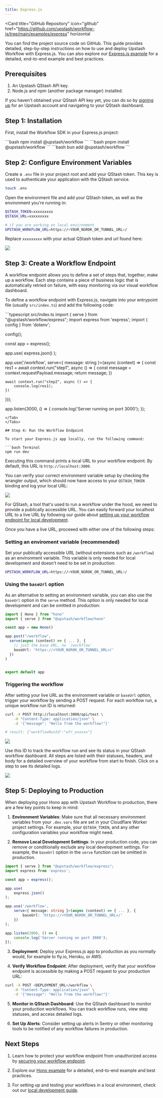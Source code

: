 ```yaml
---
title: Express.js
---
```


<Card
  title="GitHub Repository"
  icon="github"
  href="https://github.com/upstash/workflow-js/tree/main/examples/express"
  horizontal
>
  You can find the project source code on GitHub.
</Card>
This guide provides detailed, step-by-step instructions on how to use and deploy
Upstash Workflow with Express.js. You can also explore our [Express.js example](https://github.com/upstash/workflow-js/tree/main/examples/express)
for a detailed, end-to-end example and best practices.

## Prerequisites

1. An Upstash QStash API key.
2. Node.js and npm (another package manager) installed.

If you haven't obtained your QStash API key yet, you can do so by [signing up](https://console.upstash.com/login) for an Upstash account and navigating to your QStash dashboard.

## Step 1: Installation

First, install the Workflow SDK in your Express.js project:

<Tabs>
  <Tab title="npm">```bash npm install @upstash/workflow ```</Tab>
  <Tab title="pnpm">```bash pnpm install @upstash/workflow ```</Tab>
  <Tab title="bun">```bash bun add @upstash/workflow ```</Tab>
</Tabs>

## Step 2: Configure Environment Variables

Create a `.env` file in your project root and add your QStash token. This key is used to authenticate your application with the QStash service.

```bash Terminal
touch .env
```

Open the environment file and add your QStash token, as well as the environment you're running in:

```bash .env
QSTASH_TOKEN=xxxxxxxxx
QSTASH_URL=xxxxxxxxx

# if you are working on local environment
UPSTASH_WORKFLOW_URL=https://<YOUR_NGROK_OR_TUNNEL_URL>/
```

Replace `xxxxxxxxx` with your actual QStash token and url found here:

<Frame>
  <img src="/img/qstash-workflow/qstash_token.png" />
</Frame>

## Step 3: Create a Workflow Endpoint

A workflow endpoint allows you to define a set of steps that, together, make up a workflow. Each step contains a piece of business logic that is automatically retried on failure, with easy monitoring via our visual workflow dashboard.

To define a workflow endpoint with Express.js, navigate into your entrypoint file (usually `src/index.ts`) and add the following code:

<Tabs>

<Tab title="Minimal example">
```typescript src/index.ts
import { serve } from "@upstash/workflow/express";
import express from 'express';
import { config } from 'dotenv';

config();

const app = express();

app.use(
    express.json()
);

app.use('/workflow', serve<{ message: string }>(async (context) => {
    const res1 = await context.run("step1", async () => {
        const message = context.requestPayload.message;
        return message;
    })

    await context.run("step2", async () => {
        console.log(res1);
    })
}));

app.listen(3000, () => {
    console.log('Server running on port 3000');
});
```
</Tab>
</Tabs>

## Step 4: Run the Workflow Endpoint

To start your Express.js app locally, run the following command:

```bash Terminal
npm run dev
```

Executing this command prints a local URL to your workflow endpoint. By default, this URL is `http://localhost:3000`.

You can verify your correct environment variable setup by checking the wrangler output, which should now have access to your `QSTASH_TOKEN` binding and log your local URL:

<Frame>
  <img src="/img/qstash-workflow/wrangler.png" />
</Frame>

For QStash, a tool that's used to run a workflow under the hood, we need to provide a publically accessible URL. You can easily forward your localhost URL to a live URL by following our guide about [setting up your workflow endpoint for local development](/workflow/howto/local-development).

Once you have a live URL, proceeed with either one of the following steps:

### Setting an enviroment variable (recommended)

Set your publically accessible URL (without extensions such as `/workflow`) as an environment variable. This variable is only needed for local development and doesn't need to be set in production:

```bash .env
UPSTASH_WORKFLOW_URL=https://<YOUR_NGROK_OR_TUNNEL_URL>/
```

### Using the `baseUrl` option

As an alternative to setting an environment variable, you can also use the `baseUrl` option in the `serve` method. This option is only needed for local development and can be omitted in production:

```typescript src/index.ts
import { Hono } from "hono"
import { serve } from "@upstash/workflow/hono"

const app = new Hono()

app.post("/workflow",
  serve(async (context) => { ... }, {
    // just the base URL, no `/workflow`
    baseUrl: 'https://<YOUR_NGROK_OR_TUNNEL_URL>/'
  })
)


export default app
```

### Triggering the workflow

After setting your live URL as the environment variable or `baseUrl` option, trigger your workflow by sending a POST request. For each workflow run, a unique workflow run ID is returned:

```bash Terminal
curl -X POST http://localhost:3000/api/test \
	-H "Content-Type: application/json" \
	-d '{"message": "Hello from the workflow!"}'

# result: {"workflowRunId":"wfr_xxxxxx"}
```

<Frame>
  <img src="/img/qstash-workflow/hono_local_request.png" />
</Frame>

Use this ID to track the workflow run and see its status in your QStash workflow dashboard. All steps are listed with their statuses, headers, and body for a detailed overview of your workflow from start to finish. Click on a step to see its detailed logs.

<Frame>
  <img src="/img/qstash-workflow/dashboard.png" />
</Frame>

## Step 5: Deploying to Production

When deploying your Hono app with Upstash Workflow to production, there are a few key points to keep in mind:

1. **Environment Variables**: Make sure that all necessary environment variables from your `.dev.vars` file are set in your Cloudflare Worker project settings. For example, your `QSTASH_TOKEN`, and any other configuration variables your workflow might need.

2. **Remove Local Development Settings**: In your production code, you can remove or conditionally exclude any local development settings. For example, the `baseUrl` option in the `serve` function can be omitted in production.

```typescript src/index.ts
import { serve } from "@upstash/workflow/express";
import express from 'express';

const app = express();

app.use(
    express.json()
);

app.use('/workflow',
	serve<{ message: string }>(async (context) => { ... }, {
		baseUrl: 'https://<YOUR_NGROK_OR_TUNNEL_URL>/'
	})
);

app.listen(3000, () => {
    console.log('Server running on port 3000');
});

```

3. **Deployment**: Deploy your Express.js app to production as you normally would, for example to fly.io, Heroku, or AWS.

4. **Verify Workflow Endpoint**: After deployment, verify that your workflow endpoint is accessible by making a POST request to your production URL:

```bash Terminal
curl -X POST <DEPLOYMENT_URL>/workflow \
	-H "Content-Type: application/json" \
	-d '{"message": "Hello from the workflow!"}'
```

5. **Monitor in QStash Dashboard**: Use the QStash dashboard to monitor your production workflows. You can track workflow runs, view step statuses, and access detailed logs.

6. **Set Up Alerts**: Consider setting up alerts in Sentry or other monitoring tools to be notified of any workflow failures in production.

## Next Steps

1. Learn how to protect your workflow endpoint from unauthorized access by [securing your workflow endpoint](/workflow/howto/security).

2. Explore our [Hono example](https://github.com/upstash/workflow-js/tree/main/examples/hono) for a detailed, end-to-end example and best practices.

3. For setting up and testing your workflows in a local environment, check out our [local development guide](/workflow/howto/local-development).

